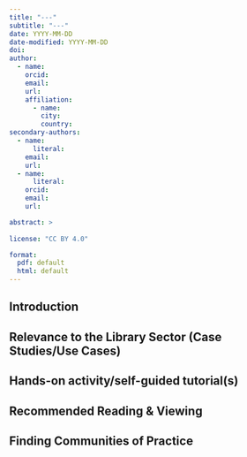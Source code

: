 ```yaml
---
title: "---"
subtitle: "---"
date: YYYY-MM-DD
date-modified: YYYY-MM-DD
doi: 
author:
  - name:
    orcid: 
    email: 
    url: 
    affiliation: 
      - name:
        city:
        country: 
secondary-authors:
  - name: 
      literal: 
    email: 
    url: 
  - name: 
      literal: 
    orcid: 
    email: 
    url: 

abstract: > 
  
license: "CC BY 4.0"

format:
  pdf: default   
  html: default
---
```


## Introduction

## Relevance to the Library Sector (Case Studies/Use Cases)

## Hands-on activity/self-guided tutorial(s) 

## Recommended Reading & Viewing

## Finding Communities of Practice
